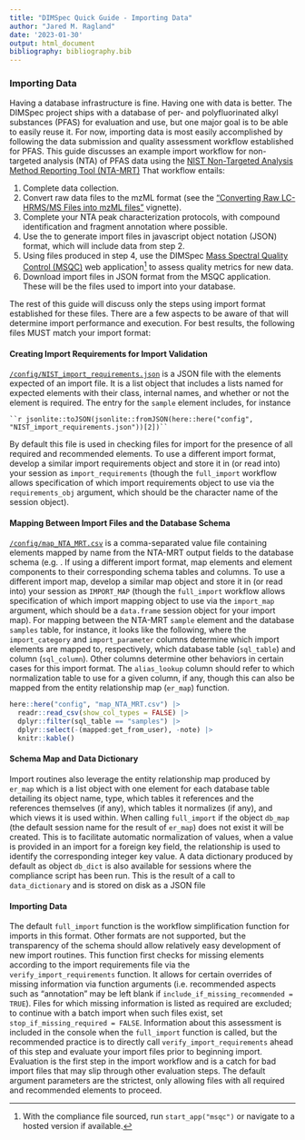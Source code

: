 ```yaml
---
title: "DIMSpec Quick Guide - Importing Data"
author: "Jared M. Ragland"
date: '2023-01-30'
output: html_document
bibliography: bibliography.bib
---
```


### Importing Data{#qg5-intro}

Having a database infrastructure is fine. Having one with data is better. The DIMSpec project ships with a database of per- and polyfluorinated alkyl substances (PFAS) for evaluation and use, but one major goal is to be able to easily reuse it. For now, importing data is most easily accomplished by following the data submission and quality assessment workflow established for PFAS. This guide discusses an example import workflow for non-targeted analysis (NTA) of PFAS data using the [NIST Non-Targeted Analysis Method Reporting Tool (NTA-MRT)](https://github.com/usnistgov/NISTPFAS/tree/main/methodreportingtool){target="_blank"} That workflow entails:

1. Complete data collection.
1. Convert raw data files to the mzML format (see the ["Converting Raw LC-HRMS/MS Files into mzML files"](/vignettes/file_convert.Rmd) vignette).
1. Complete your NTA peak characterization protocols, with compound identification and fragment annotation where possible.
1. Use the  to generate import files in javascript object notation (JSON) format, which will include data from step 2.
1. Using files produced in step 4, use the DIMSpec [Mass Spectral Quality Control (MSQC)](/dimspec_user_guide/11-msqc.Rmd) web application[^1] to assess quality metrics for new data.
1. Download import files in JSON format from the MSQC application. These will be the files used to import into your database.

The rest of this guide will discuss only the steps using import format established for these files. There are a few aspects to be aware of that will determine import performance and execution. For best results, the following files MUST match your import format:

#### Creating Import Requirements for Import Validation

[`/config/NIST_import_requirements.json`](/config/NIST_import_requirements.JSON){target="_blank"} is a JSON file with the elements expected of an import file. It is a list object that includes a lists named for expected elements with their class, internal names, and whether or not the element is required. The entry for the `sample` element includes, for instance

    ``r jsonlite::toJSON(jsonlite::fromJSON(here::here("config", "NIST_import_requirements.json"))[2])``
    
By default this file is used in checking files for import for the presence of all required and recommended elements. To use a different import format, develop a similar import requirements object and store it in (or read into) your session as `import_requirements` (though the `full_import` workflow allows specification of which import requirements object to use via the `requirements_obj` argument, which should be the character name of the session object).
    
#### Mapping Between Import Files and the Database Schema

[`/config/map_NTA_MRT.csv`](/config/map_NTA_MRT.csv){target="_blank"} is a comma-separated value file containing elements mapped by name from the NTA-MRT output fields to the database schema (e.g. . If using a different import format, map elements and element components to their corresponding schema tables and columns. To use a different import map, develop a similar map object and store it in (or read into) your session as `IMPORT_MAP` (though the `full_import` workflow allows specification of which import mapping object to use via the `import_map` argument, which should be a `data.frame` session object for your import map). For mapping between the NTA-MRT `sample` element and the database `samples` table, for instance, it looks like the following, where the `import_category` and `import_parameter` columns determine which import elements are mapped to, respectively, which database table (`sql_table`) and column (`sql_column`). Other columns determine other behaviors in certain cases for this import format. The `alias_lookup` column should refer to which normalization table to use for a given column, if any, though this can also be mapped from the entity relationship map (`er_map`) function.

```r
here::here("config", "map_NTA_MRT.csv") |>
  readr::read_csv(show_col_types = FALSE) |>
  dplyr::filter(sql_table == "samples") |>
  dplyr::select(-(mapped:get_from_user), -note) |>
  knitr::kable()
```

#### Schema Map and Data Dictionary

Import routines also leverage the entity relationship map produced by `er_map` which is a list object with one element for each database table detailing its object name, type, which tables it references and the references themselves (if any), which tables it normalizes (if any), and which views it is used within. When calling `full_import` if the object `db_map` (the default session name for the result of `er_map`) does not exist it will be created. This is to facilitate automatic normalization of values, when a value is provided in an import for a foreign key field, the relationship is used to identify the corresponding integer key value. A data dictionary produced by default as object `db_dict` is also available for sessions where the compliance script has been run. This is the result of a call to `data_dictionary` and is stored on disk as a JSON file 

#### Importing Data

The default `full_import` function is the workflow simplification function for imports in this format. Other formats are not supported, but the transparency of the schema should allow relatively easy development of new import routines. This function first checks for missing elements according to the import requirements file via the `verify_import_requirements` function. It allows for certain overrides of missing information via function arguments (i.e. recommended aspects such as "annotation" may be left blank if `include_if_missing_recommended = TRUE`). Files for which missing information is listed as required are excluded; to continue with a batch import when such files exist, set `stop_if_missing_required = FALSE`. Information about this assessment is included in the console when the `full_import` function is called, but the recommended practice is to directly call `verify_import_requirements` ahead of this step and evaluate your import files prior to beginning import. Evaluation is the first step in the import workflow and is a catch for bad import files that may slip through other evaluation steps. The default argument parameters are the strictest, only allowing files with all required and recommended elements to proceed.


[^1]: With the compliance file sourced, run `start_app("msqc")` or navigate to a hosted version if available.